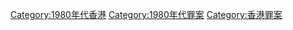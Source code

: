 [[Category:1980年代香港|Category:1980年代香港]]
[[Category:1980年代罪案|Category:1980年代罪案]]
[[Category:香港罪案|Category:香港罪案]]